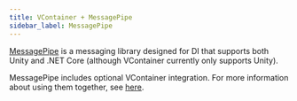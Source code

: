 ```yaml
---
title: VContainer + MessagePipe
sidebar_label: MessagePipe
---
```


[MessagePipe](https://github.com/Cysharp/MessagePipe) is a messaging library designed for DI that supports both Unity and .NET Core (although VContainer currently only supports Unity).

MessagePipe includes optional VContainer integration. For more information about using them together, see [here](https://github.com/Cysharp/MessagePipe#unity).
